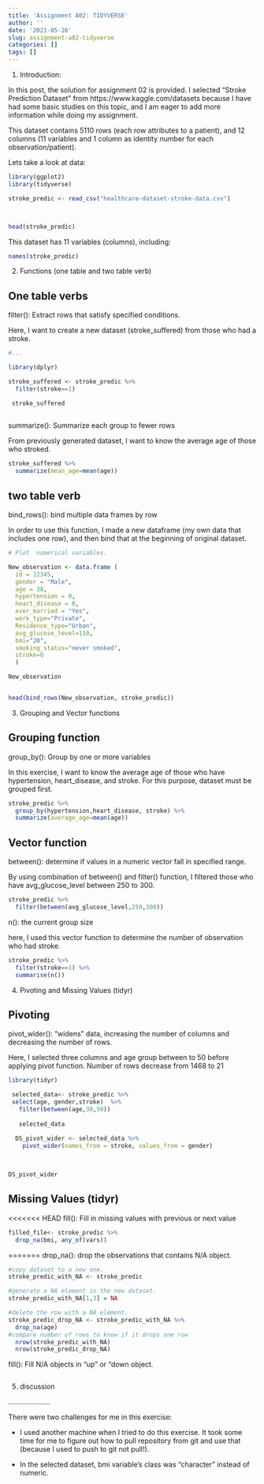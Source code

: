 ```yaml
---
title: 'Assignment A02: TIDYVERSE'
author: ''
date: '2021-05-26'
slug: assignment-a02-tidyverse
categories: []
tags: []
---
```


1. Introduction:

  In this post, the solution for assignment 02 is provided. I selected "Stroke Prediction Dataset" from https://www.kaggle.com/datasets because I have had some basic studies on this topic, and I am eager to add more information while doing my assignment.
  
  This dataset contains 5110 rows (each row attributes to a patient), and 12 columns (11 variables and 1 column as identity number for each observation/patient).
  
  Lets take a look at data:

```r

library(ggplot2)
library(tidyverse)

stroke_predic <- read_csv("healthcare-dataset-stroke-data.csv")



head(stroke_predic)

```

This dataset has 11 variables (columns), including:

```r

names(stroke_predic)

```



2. Functions (one table and two table verb)

## One table verbs

filter():    Extract rows that satisfy specified conditions.

Here, I want to create a new dataset (stroke_suffered) from those who had a stroke.

```r
#...

library(dplyr)

stroke_suffered <- stroke_predic %>%
  filter(stroke==1)

 stroke_suffered
 
```

summarize():    Summarize each group to fewer rows

From previously generated dataset, I want to know the average age of those who stroked.

```r

stroke_suffered %>%
  summarize(mean_age=mean(age))

```


## two table verb

bind_rows():    bind multiple data frames by row

In order to use this function, I made a new dataframe (my own data that includes one row), and then bind that at the beginning of original dataset.

```r

# Plot  numerical variables.

New_observation <- data.frame (
  id = 12345,
  gender = "Male",
  age = 38,
  hypertension = 0,
  heart_disease = 0,
  ever_married = "Yes",
  work_type="Private",
  Residence_type="Urban",
  avg_glucose_level=110,
  bmi="20",
  smoking_status="never smoked",
  stroke=0
  )

New_observation


head(bind_rows(New_observation, stroke_predic))

```



3. Grouping and Vector functions

## Grouping function

group_by():    Group by one or more variables

In this exercise, I want to know the average age of those who have hypertension, heart_disease, and stroke. For this purpose, dataset must be grouped first.

```r

stroke_predic %>%
  group_by(hypertension,heart_disease, stroke) %>%
  summarize(average_age=mean(age))

```




## Vector function

between(): determine if values in a numeric vector fall in specified range.

By using combination of between() and filter() function, I filtered those who have avg_glucose_level between 250 to 300.

```r

stroke_predic %>%
  filter(between(avg_glucose_level,250,300))


```


n(): the current group size

here, I used this vector function to determine the number of observation who had stroke.


```r
stroke_predic %>%
  filter(stroke==1) %>%
  summarise(n())
```



4. Pivoting and Missing Values (tidyr)


## Pivoting

pivot_wider(): "widens" data, increasing the number of columns and decreasing the number of rows.

Here, I selected three columns and age group between  to 50 before applying pivot function. Number of rows decrease from 1468 to 21


```r

library(tidyr)

 selected_data<- stroke_predic %>%
 select(age, gender,stroke)  %>%
   filter(between(age,30,50))
   
   selected_data
   
  DS_pivot_wider <- selected_data %>%
    pivot_wider(names_from = stroke, values_from = gender)
 


DS_pivot_wider

```



## Missing Values (tidyr)

<<<<<<< HEAD
fill(): Fill in missing values with previous or next value


```r
filled_file<- stroke_predic %>%
  drop_na(bmi, any_of(vars))

```


=======
drop_na(): drop the observations that contains N/A object.

```r
#copy dataset to a new one.
stroke_predic_with_NA <- stroke_predic

#generate a NA element in the new dataset.
stroke_predic_with_NA[1,3] = NA

#delete the row with a NA element.
stroke_predic_drop_NA <- stroke_predic_with_NA %>%
  drop_na(age)
#compare number of rows to know if it drops one row
  nrow(stroke_predic_with_NA)
  nrow(stroke_predic_drop_NA)
```


fill(): Fill N/A objects in "up" or "down object.

```r

```



5. discussion

  .....................
  
  There were two challenges for me in this exercise:
  
  - I used another machine when I tried to do this exercise. It took some time for me to figure out how to pull repository from git and use that (because I used to push to git not pull!).
  
  - In the selected dataset, bmi variable's class was "character" instead of numeric.